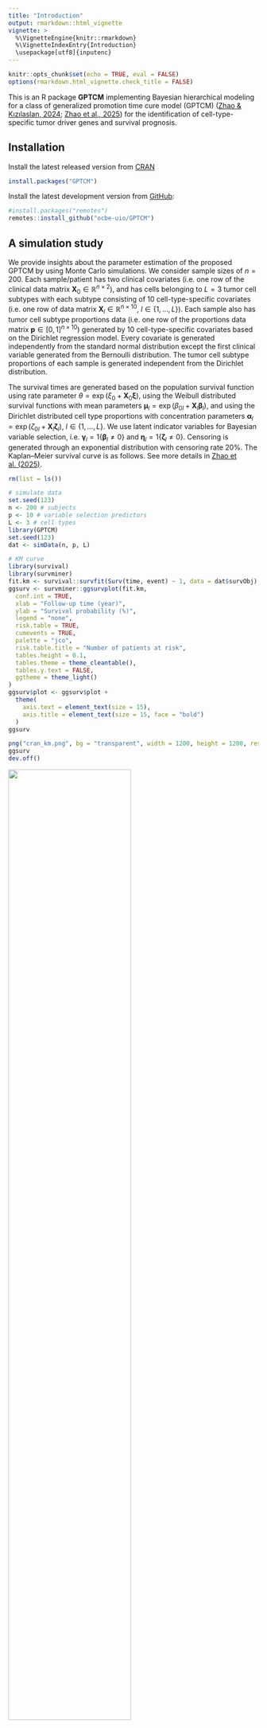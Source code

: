 ```yaml
---
title: "Introduction"
output: rmarkdown::html_vignette
vignette: >
  %\VignetteEngine{knitr::rmarkdown}
  %\VignetteIndexEntry{Introduction}
  \usepackage[utf8]{inputenc}
---
```


```r
knitr::opts_chunk$set(echo = TRUE, eval = FALSE)
options(rmarkdown.html_vignette.check_title = FALSE)
```

This is an R package **GPTCM** implementing Bayesian hierarchical modeling for a class of generalized promotion time cure model (GPTCM) ([Zhao \& Kızılaslan, 2024](https://doi.org/10.48550/arXiv.2408.17188); [Zhao et al., 2025](https://doi.org/10.48550/arXiv.2509.01001)) for the identification of cell-type-specific tumor driver genes and survival prognosis. 

## Installation

Install the latest released version from [CRAN](https://CRAN.R-project.org/package=GPTCM)

```r
install.packages("GPTCM")
```

Install the latest development version from [GitHub](https://github.com/ocbe-uio/GPTCM):

```r
#install.packages("remotes")
remotes::install_github("ocbe-uio/GPTCM")
```

## A simulation study

We provide insights about the parameter estimation of the proposed GPTCM by using Monte Carlo simulations. 
We consider sample sizes of $n=200$. 
Each sample/patient has two clinical covariates (i.e. one row of the clinical data matrix $\mathbf X_0\in \mathbb R^{n\times 2}$), and has cells belonging to $L=3$ tumor cell subtypes with each subtype consisting of $10$ cell-type-specific covariates (i.e. one row of data matrix $\mathbf X_l\in \mathbb R^{n\times 10}$, $l\in \{1,...,L\}$). 
Each sample also has tumor cell subtype proportions data (i.e. one row of the proportions data matrix $\mathbf p\in [0,1]^{n\times 10}$) 
generated by $10$ cell-type-specific covariates based on the Dirichlet regression model. 
Every covariate is generated independently from the standard normal distribution except the first clinical variable generated from the Bernoulli distribution. 
The tumor cell subtype proportions of each sample is generated independent from the Dirichlet distribution. 

The survival times are generated based on the population survival function using rate parameter $\theta=\exp(\xi_0+\mathbf X_0\boldsymbol\xi)$, using the Weibull distributed survival functions with 
mean parameters $\boldsymbol\mu_{l}= \exp(\beta_{0l} + \mathbf X_{l} \boldsymbol \beta_l)$, and using the Dirichlet distributed cell type proportions with concentration parameters $\boldsymbol\alpha_{l}= \exp(\zeta_{0l} + \mathbf X_{l} \boldsymbol \zeta_l)$,  $l\in \{1,...,L\}$. 
We use latent indicator variables for Bayesian variable selection, i.e. $\boldsymbol \gamma_l = 1\{\boldsymbol \beta_l\ne 0\}$ and $\boldsymbol \eta_l = 1\{\boldsymbol \zeta_l\ne 0\}$. 
Censoring is generated through an exponential distribution with censoring rate $20\%$. 
The Kaplan–Meier survival curve is as follows. 
See more details in [Zhao et al. (2025)](https://doi.org/10.48550/arXiv.2509.01001). 

```r
rm(list = ls())

# simulate data
set.seed(123)
n <- 200 # subjects
p <- 10 # variable selection predictors
L <- 3 # cell types
library(GPTCM)
set.seed(123)
dat <- simData(n, p, L)

# KM curve
library(survival)
library(survminer)
fit.km <- survival::survfit(Surv(time, event) ~ 1, data = dat$survObj)
ggsurv <- survminer::ggsurvplot(fit.km,
  conf.int = TRUE,
  xlab = "Follow-up time (year)",
  ylab = "Survival probability (%)",
  legend = "none",
  risk.table = TRUE,
  cumevents = TRUE,
  palette = "jco",
  risk.table.title = "Number of patients at risk",
  tables.height = 0.1,
  tables.theme = theme_cleantable(),
  tables.y.text = FALSE,
  ggtheme = theme_light()
)
ggsurv$plot <- ggsurv$plot +
  theme(
    axis.text = element_text(size = 15),
    axis.title = element_text(size = 15, face = "bold")
  )
ggsurv
```
```r
png("cran_km.png", bg = "transparent", width = 1200, height = 1200, res = 200)
ggsurv
dev.off()
```

<img src="../man/figures/cran_km.png" width="70%" />

After fitting GPTCM-Ber2, we compare its the survival prediction performance with other approaches (i.e. Kaplan-Meier method without covariates, classic Cox model with two clinical covariates (Cox.clin), Cox model with mean aggregate covariates (Cox.X.mean), Cox model with median aggregate covariates (Cox.X.median), Cox model with clinical and mean aggregate covariates (Cox.clin.X.mean), and frequentist semiparametric promotion time cure model with clinical variables (PTCM.clin)). 
The follow figure shows the prediction performance of time-dependent Brier scores. 
It is clear that our GPTCM has much better survival prognosis than other approaches. 

```r
## run Bayesian GPTCM
set.seed(123)
fit <- GPTCM(dat, nIter = 1100, burnin = 100)

# draw time-dependent Brier scores
plotBrier(dat,
  datMCMC = fit,
  time.star = 3,
  xlab = "Evalutation time points",
  ylab = "Prediction error"
)
```
```r
png("cran_brier.png", bg = "transparent", width = 950, height = 600, res = 200)
plotBrier(dat,
  datMCMC = fit,
  time.star = 3,
  xlab = "Evalutation time points",
  ylab = "Prediction error"
)
dev.off()
```

<img src="../man/figures/cran_brier.png" width="70%" />

The following figure shows the posterior distributions of cell-type-specific effects associated with cell-type-specific progression with the black diamonds indicating true effects, and marginal posterior inclusion probabilities (mPIP) of Bayesian variable selection (BVS). 

```r
# show cel-type-specific effects
plotCoeff(dat, datMCMC = fit, estimator = "beta", bandwidth = 0.02)
# show BVS
plotCoeff(dat, datMCMC = fit, estimator = "gamma")
```
```r
png("cran_betas.png", bg = "transparent", width = 950, height = 600, res = 200)
plotCoeff(dat, datMCMC = fit, estimator = "beta", bandwidth = 0.02)
dev.off()
png("cran_gammas.png", bg = "transparent", width = 950, height = 600, res = 200)
plotCoeff(dat, datMCMC = fit, estimator = "gamma")
dev.off()
```

<img src="../man/figures/cran_betas.png" width="100%" />
<img src="../man/figures/cran_gammas.png" width="100%" />


The following figure shows the posterior distributions of cell-type-specific effects associated with cell-type-specific proportions, and mPIP of Bayesian variable selection. 

```r
# show cel-type-specific effects
plotCoeff(dat, datMCMC = fit, estimator = "zeta", bandwidth = 0.01)
# show BVS
plotCoeff(dat, datMCMC = fit, estimator = "eta")
```
```r
png("cran_zetas.png", bg = "transparent", width = 950, height = 600, res = 200)
plotCoeff(dat, datMCMC = fit, estimator = "zeta", bandwidth = 0.01)
dev.off()
png("cran_etas.png", bg = "transparent", width = 950, height = 600, res = 200)
plotCoeff(dat, datMCMC = fit, estimator = "eta")
dev.off()
```

<img src="../man/figures/cran_zetas.png" width="100%" />
<img src="../man/figures/cran_etas.png" width="100%" />

## References

Chen MH, Ibrahim JG, Sinha D (1999). 
A new Bayesian model for survival data with a surviving fraction. 
Journal of the American Statistical Association, 94(447):909--919.

Yakovlev AY, Tsodikov AD, Asselain B (1996). 
Stochastic Models of Tumor Latency and Their Biostatistical Applications. 
World Scientific, Singapore.

Zhao Z, Kızılaslan F (2024). A note on promotion time cure models with a new biological consideration. [arXiv:2408.17188](https://doi.org/10.48550/arXiv.2408.17188).

Zhao Z, Kızılaslan F, Wang S, Zucknick M (2025). Generalized promotion time cure model: A new modeling framework to identify cell-type-specific genes and improve survival prognosis. 
[arXiv:2509.01001](https://doi.org/10.48550/arXiv.2509.01001).
